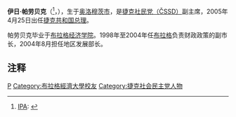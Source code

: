{{noteTA
|T=zh-hans:伊日·帕劳贝克;zh-hant:伊日·帕勞貝克;
|1=zh-hans:帕劳贝克;zh-hant:帕勞貝克;
}}
{{Infobox officeholder
| name          = Jiří Paroubek
| image         = Jiri Paroubek.jpg
| imagesize     =
| birth_date    = {{birth date and age|df=yes|1952|8|21}}
| birth_place   = [[Olomouc|Olomouc]], [[Czechoslovakia|Czechoslovakia]] (now [[Czech_Republic|Czech Republic]])
| residence     = [[Prague|Prague]]
| office        = 6th [[Prime_Minister_of_the_Czech_Republic|Prime Minister of the Czech Republic]]
| term_start    = 25 April 2005
| term_end      = 4 September 2006
| president     = [[Václav_Klaus|Václav Klaus]]
| predecessor   = [[Stanislav_Gross|Stanislav Gross]]
| successor     = [[Mirek_Topolánek|Mirek Topolánek]]
| office2       = Leader of the [[Czech_Social_Democratic_Party|Social Democratic Party]]
| term_start2   = 13 May 2006
| term_end2     = 7 June 2010
| predecessor2  = [[Bohuslav_Sobotka|Bohuslav Sobotka]] (acting)
| successor2    = [[Bohuslav_Sobotka|Bohuslav Sobotka]]
| office3       = [[Ministry_of_Regional_Development_(Czech_Republic)|Minister for Regional Development]]
| primeminister3 = [[Stanislav_Gross|Stanislav Gross]]
| term_start3   = 4 August 2004
| term_end3     = 25 April 2005
| predecessor3  = [[Pavel_Němec|Pavel Němec]]
| successor3    = [[Radko_Martínek|Radko Martínek]]
| office4       = Member of the [[Chamber_of_Deputies_of_the_Czech_Republic|Chamber of Deputies]]
| term_start4   = 3 June 2006
| term_end4     = 28 August 2013
| party         = [[Independent_politician|Independent]] (2016–present)
| otherparty    = {{plainlist|
* [[Czechoslovak_Socialist_Party|ČSS]] (1970–1986)
* [[Czech_Social_Democratic_Party|ČSSD]] (1989–2011)
* [[National_Socialists_–_21st_Century_Left|National Socialists – 21st Century Left]] (2011–2016)
}}
| occupation    =
| majority      =
| spouse        = Zuzana Paroubková (1979–2007) <br /> Petra Paroubková (2007–2017)
| children      = Jiří <br /> Margarita
| alma_mater    = [[University_of_Economics,_Prague|University of Economics, Prague]]
| signature     = Jiří Paroubek signature.svg
| website       = {{URL|http://www.paroubek.cz}}
| footnotes     =
}}
'''伊日·帕劳贝克'''（{{lang-cs|Jiří Paroubek}}<ref>[[IPA|IPA]]: {{IPA|[ˈjir̝i: ˈparɔu̯bɛk]}} {{Audio|Cs-Jiri Paroubek.ogg|读音}} </ref>，{{bd|1952年|8月21日|||catIdx=P}}），生于[[奧洛穆克|奥洛穆茨市]]，是[[捷克|捷克]][[捷克社会民主党|社民党（ČSSD）]]副主席，2005年4月25日出任[[捷克共和国总理|捷克共和国总理]]。

帕劳贝克毕业于[[布拉格经济大学|布拉格经济学院]]。1998年至2004年任[[布拉格|布拉格]]负责财政政策的副市长，2004年8月担任地区发展部长。

== 注释 ==
<div class="references-small">
<references />
</div>

{{start box}}
{{succession box|[[斯坦尼斯拉夫·格罗斯|斯坦尼斯拉夫·格罗斯]]|[[米雷克·托波拉内克|米雷克·托波拉内克]]|[[捷克共和国总理|捷克共和国总理]]|2005年－2006年}}
{{end box}}

{{Authority control}}

[[Category:捷克共和国总理|P]]
[[Category:布拉格經濟大學校友|Category:布拉格經濟大學校友]]
[[Category:捷克社会民主党人物|Category:捷克社会民主党人物]]